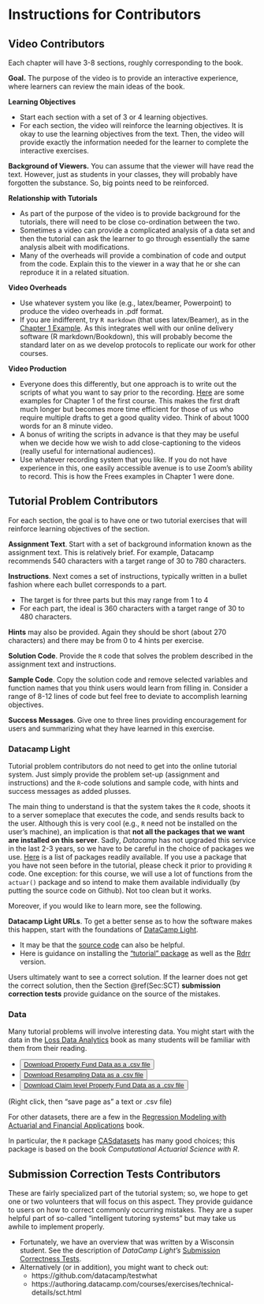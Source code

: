 

# Instructions for Contributors {#C:Instructions}


## Video Contributors 

Each chapter will have 3-8 sections, roughly corresponding to the book.

**Goal.** The purpose of the video is to provide an interactive experience, where learners can review the main ideas of the book.

**Learning Objectives**

*  Start each section with a set of 3 or 4 learning objectives.
*  For each section, the video will reinforce the learning objectives. It is okay to use the learning objectives from the text. Then, the video will provide exactly the information needed for the learner to complete the interactive exercises.

**Background of Viewers.** You can assume that the viewer will have read the text. However, just as students in your classes, they will probably have forgotten the substance. So, big points need to be reinforced.

**Relationship with Tutorials**

*  As part of the purpose of the video is to provide background for the tutorials, there will need to be close co-ordination between the two.
*  Sometimes a video can provide a complicated analysis of a data set and then the tutorial can ask the learner to go through essentially the same analysis albeit with modifications.
*  Many of the overheads will provide a combination of code and output from the code. Explain this to the viewer in a way that he or she can reproduce it in a related situation.

**Video Overheads**

*  Use whatever system you like (e.g., latex/beamer, Powerpoint) to produce the video overheads in .pdf format.
*  If you are indifferent, try `R markdown` (that uses latex/Beamer), as in the [Chapter 1 Example](https://github.com/OpenActTextDev/LDACourse1/tree/main/Overheads). As this integrates well with our online delivery software (R markdown/Bookdown), this will probably become the standard later on as we develop protocols to replicate our work for other courses.


**Video Production**

*  Everyone does this differently, but one approach is to write out the scripts of what you want to say prior to the recording. [Here](https://github.com/OpenActTextDev/LDACourse1/tree/main/Overheads/LDA1.Chap1.OverheadScripts) are some examples for Chapter 1 of the first course. This makes the first draft much longer but becomes more time efficient for those of us who require multiple drafts to get a good quality video. Think of about 1000 words for an 8 minute video.
*  A bonus of writing the scripts in advance is that they may be useful when we decide how we wish to add close-captioning to the videos (really useful for international audiences).
*  Use whatever recording system that you like. If you do not have experience in this, one easily accessible avenue is to use Zoom's ability to record. This is how the Frees examples in Chapter 1 were done. 


## Tutorial Problem Contributors

For each section, the goal is to have one or two tutorial exercises that will reinforce learning objectives of the section.

**Assignment Text**. Start with a set of background information known as the assignment text. This is relatively brief. For example, Datacamp recommends 540 characters with a target range of 30 to 780 characters.

**Instructions**. Next comes a set of instructions, typically written in a bullet fashion where each bullet corresponds to a part. 

*  The target is for three parts but this may range from 1 to 4
*  For each part, the ideal is 360 characters with a target range of 30 to 480 characters.

**Hints** may also be provided. Again they should be short (about 270 characters) and there may be from 0 to 4 hints per exercise.

**Solution Code**. Provide the `R` code that solves the problem described in the assignment text and instructions.

**Sample Code**. Copy the solution code and remove selected variables and function names that you think users would learn from filling in. Consider a range of 8-12 lines of code but feel free to deviate to accomplish learning objectives.

**Success Messages**. Give one to three lines providing encouragement for users and summarizing what they have learned in this exercise.

### Datacamp Light

Tutorial problem contributors do not need to get into the online tutorial system. Just simply provide the problem set-up (assignment and instructions) and the `R`-code solutions and sample code, with hints and success messages as added plusses. 

The main thing to understand is that the system takes the `R` code, shoots it to a server someplace that executes the code, and sends results back to the user. Although this is very cool (e.g., `R` need not be installed on the user's machine), an implication is that **not all the packages that we want are installed on this server**. Sadly, *Datacamp* has not upgraded this service in the last 2-3 years, so we have to be careful in the choice of packages we use. [Here](http://documents.datacamp.com/default_r_packages.txt) is a list of packages readily available. If you use a package that you have not seen before in the tutorial, please check it prior to providing `R` code. One exception: for this course, we will use a lot of functions from the `actuar()` package and so intend to make them available individually (by putting the source code on Github). Not too clean but it works.

Moreover, if you would like to learn more, see the following.

**Datacamp Light URLs**. To get a better sense as to how the software makes this happen, start with the foundations of [DataCamp Light](https://cdn.datacamp.com/dcl-react-prod/index.html). 

*  It may be that the [source code](https://github.com/datacamp/datacamp-light) can also be helpful.
*  Here is guidance on installing the ["tutorial" package](https://datacamp.github.io/tutorial/) as well as the [Rdrr](https://rdrr.io/cran/tutorial/) version.

Users ultimately want to see a correct solution. If the learner does not get the correct solution, then the Section \@ref(Sec:SCT) **submission correction tests** provide guidance on the source of the mistakes.


### Data 

Many tutorial problems will involve interesting data. You might start with the data in the [Loss Data Analytics](https://openacttexts.github.io/Loss-Data-Analytics/index.html) book as many students will be familiar with them from their reading.

*  <button download><a href="https://raw.githubusercontent.com/OpenActTextDev/LDAShortCourse1/main/Data/PropertyFundInsample.csv">Download Property Fund Data as a .csv file</a></button> 
*  <button download><a href="https://raw.githubusercontent.com/OpenActTextDev/LDAShortCourse1/main/Data/DerrigResampling.csv">Download Resampling Data as a .csv file</a></button>
*  <button download><a href="https://raw.githubusercontent.com/OpenActTextDev/LDAShortCourse1/main/Data/CLAIMLEVEL.csv">Download Claim level Property Fund Data as a .csv file</a></button> 

(Right click, then "save page as" a text or .csv file)

For other datasets, there are a few in the [Regression Modeling with Actuarial and Financial Applications](https://instruction.bus.wisc.edu/jfrees/jfreesbooks/Regression%20Modeling/BookWebDec2010/data.html) book.

In particular, the `R` package [CASdatasets](http://cas.uqam.ca/) has many good choices; this package is based on the book *Computational Actuarial Science with R*.


## Submission Correction Tests Contributors {#Sec:SCT}

These are fairly specialized part of the tutorial system; so, we hope to get one or two volunteers that will focus on this aspect. They provide guidance to users on how to correct commonly occurring mistakes. They are a super helpful part of so-called "intelligent tutoring systems" but may take us awhile to implement properly. 

*  Fortunately, we have an overview that was written by a Wisconsin student. See the description of *DataCamp Light's* [Submission Correctness Tests](https://ewfreesres.github.io/SCT-in-R/index.html).
*  Alternatively (or in addition), you might want to check out:
      *  https://github.com/datacamp/testwhat
      *  https://authoring.datacamp.com/courses/exercises/technical-details/sct.html
